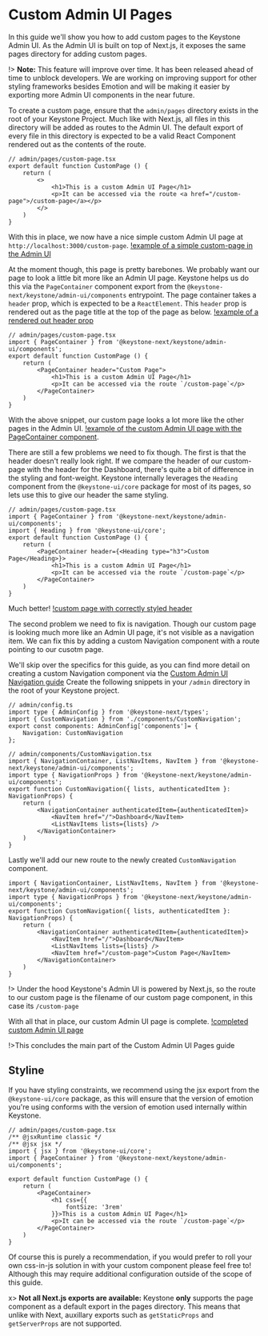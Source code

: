 
# Custom Admin UI Pages

In this guide we'll show you how to add custom pages to the Keystone Admin UI.
As the Admin UI is built on top of Next.js, it exposes the same pages directory for adding custom pages.

!> **Note:** This feature will improve over time. It has been released ahead of time to unblock developers. We are working on improving support for other styling frameworks besides Emotion and will be making it easier by exporting more Admin UI components in the near future.

To create a custom page, ensure that the `admin/pages` directory exists in the root of your Keystone Project.
Much like with Next.js, all files in this directory will be added as routes to the Admin UI.
The default export of every file in this directory is expected to be a valid React Component rendered out as the contents of the route.

```tsx
// admin/pages/custom-page.tsx
export default function CustomPage () {
    return (
        <>
            <h1>This is a custom Admin UI Page</h1>
            <p>It can be accessed via the route <a href="/custom-page">/custom-page</a></p>
        </>
    )
}
```

With this in place, we now have a nice simple custom Admin UI page at `http://localhost:3000/custom-page`.
[!example of a simple custom-page in the Admin UI](/assets/guides/custom-admin-ui-pages/simple-custom-page.png)

At the moment though, this page is pretty barebones. We probably want our page to look a little bit more like an Admin UI page.
Keystone helps us do this via the `PageContainer` component export
from the `@keystone-next/keystone/admin-ui/components` entrypoint. The page container takes a `header` prop, which is expected to be a `ReactElement`.
This `header` prop is rendered out as the page title at the top of the page as below.
[!example of a rendered out header prop](/assets/guides/custom-admin-ui-pages/header-prop.png)

```tsx
// admin/pages/custom-page.tsx
import { PageContainer } from '@keystone-next/keystone/admin-ui/components';
export default function CustomPage () {
    return (
        <PageContainer header="Custom Page">
            <h1>This is a custom Admin UI Page</h1>
            <p>It can be accessed via the route `/custom-page`</p>
        </PageContainer>
    )
}
```

With the above snippet, our custom page looks a lot more like the other pages in the Admin UI.
[!example of the custom Admin UI page with the PageContainer component](/assets/guides/custom-admin-ui-pages/custom-page-w-page-container).

There are still a few problems we need to fix though. The first is that the header doesn't really look right.
If we compare the header of our custom-page with the header for the Dashboard, there's quite a bit of difference in the styling and font-weight.
Keystone internally leverages the `Heading` component from the `@keystone-ui/core` package for most of its pages, so lets use this to give our header the same styling.

```tsx
// admin/pages/custom-page.tsx
import { PageContainer } from '@keystone-next/keystone/admin-ui/components';
import { Heading } from '@keystone-ui/core';
export default function CustomPage () {
    return (
        <PageContainer header={<Heading type="h3">Custom Page</Heading>}>
            <h1>This is a custom Admin UI Page</h1>
            <p>It can be accessed via the route `/custom-page`</p>
        </PageContainer>
    )
}
```

Much better!
[!custom page with correctly styled header](/assets/guides/custom-admin-ui-pages/custom-page-with-styled-header.png)

The second problem we need to fix is navigation. Though our custom page is looking much more like an Admin UI page, it's not visible as a navigation item.
We can fix this by adding a custom Navigation component with a route pointing to our cusotm page.

We'll skip over the specifics for this guide, as you can find more detail on creating a custom Navigation component via the [Custom Admin UI Navigation guide](https://keystonejs.com/docs/guides/custom-admin-ui-navigation)
Create the following snippets in your `/admin` directory in the root of your Keystone project.

```tsx
// admin/config.ts
import type { AdminConfig } from '@keystone-next/types';
import { CustomNavigation } from './components/CustomNavigation';
export const components: AdminConfig['components']= {
    Navigation: CustomNavigation
};
```

```tsx
// admin/components/CustomNavigation.tsx
import { NavigationContainer, ListNavItems, NavItem } from '@keystone-next/keystone/admin-ui/components';
import type { NavigationProps } from '@keystone-next/keystone/admin-ui/components';
export function CustomNavigation({ lists, authenticatedItem }: NavigationProps) {
    return (
        <NavigationContainer authenticatedItem={authenticatedItem}>
            <NavItem href="/">Dashboard</NavItem>
            <ListNavItems lists={lists} />
        </NavigationContainer>
    )
}
```

Lastly we'll add our new route to the newly created `CustomNavigation` component.

```tsx
import { NavigationContainer, ListNavItems, NavItem } from '@keystone-next/keystone/admin-ui/components';
import type { NavigationProps } from '@keystone-next/keystone/admin-ui/components';
export function CustomNavigation({ lists, authenticatedItem }: NavigationProps) {
    return (
        <NavigationContainer authenticatedItem={authenticatedItem}>
            <NavItem href="/">Dashboard</NavItem>
            <ListNavItems lists={lists} />
            <NavItem href="/custom-page">Custom Page</NavItem>
        </NavigationContainer>
    )
}
```

!> Under the hood Keystone's Admin UI is powered by Next.js, so the route to our custom page is the filename of our custom page component, in this case its `/custom-page`

With all that in place, our custom Admin UI page is complete.
[!completed custom Admin UI page](/assets/guides/custom-admin-ui-pages/custom-page-completed)

!>This concludes the main part of the Custom Admin UI Pages guide

## Styline

If you have styling constraints, we recommend using the jsx export from the `@keystone-ui/core` package, as this will ensure that the version of emotion you're using conforms with the version of emotion used internally within Keystone.

```tsx
// admin/pages/custom-page.tsx
/** @jsxRuntime classic */
/** @jsx jsx */
import { jsx } from '@keystone-ui/core';
import { PageContainer } from '@keystone-next/keystone/admin-ui/components';

export default function CustomPage () {
    return (
        <PageContainer>
            <h1 css={{
                fontSize: '3rem'
            }}>This is a custom Admin UI Page</h1>
            <p>It can be accessed via the route `/custom-page`</p>
        </PageContainer>
    )
}
```

Of course this is purely a recommendation, if you would prefer to roll your own css-in-js solution in with your custom component please feel free to! Although this may require additional configuration outside of the scope of this guide.

x> **Not all Next.js exports are available:** Keystone **only** supports the page component as a default export in the pages directory. This means that unlike with Next, auxillary exports such as `getStaticProps` and `getServerProps` are not supported.

